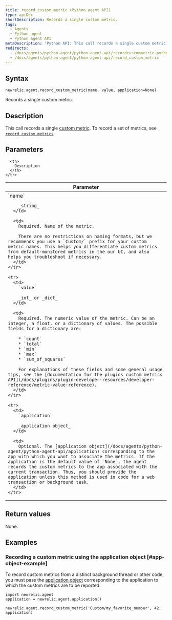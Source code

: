 ```yaml
---
title: record_custom_metric (Python agent API)
type: apiDoc
shortDescription: Records a single custom metric.
tags:
  - Agents
  - Python agent
  - Python agent API
metaDescription: 'Python API: This call records a single custom metric.'
redirects:
  - /docs/agents/python-agent/python-agent-api/recordcustommetric-python-agent-api
  - /docs/agents/python-agent/python-agent-api/record_custom_metric
---
```


## Syntax

```
newrelic.agent.record_custom_metric(name, value, application=None)
```

Records a single custom metric.

## Description

This call records a single [custom metric](/docs/agents/manage-apm-agents/agent-data/custom-metrics). To record a set of metrics, see [`record_custom_metrics`](/docs/agents/python-agent/python-agent-api/record_custom_metrics).

## Parameters

<table>
  <thead>
    <tr>
      <th width="25%">
        Parameter
      </th>

      <th>
        Description
      </th>
    </tr>
  </thead>

  <tbody>
    <tr>
      <td>
        `name`

        _string_
      </td>

      <td>
        Required. Name of the metric.

        There are no restrictions on naming formats, but we recommends you use a `Custom/` prefix for your custom metric names. This helps you differentiate custom metrics from default-monitored metrics in the our UI, and also helps you troubleshoot if necessary.
      </td>
    </tr>

    <tr>
      <td>
        `value`

        _int_ or _dict_
      </td>

      <td>
        Required. The numeric value of the metric. Can be an integer, a float, or a dictionary of values. The possible fields for a dictionary are:

        * `count`
        * `total`
        * `min`
        * `max`
        * `sum_of_squares`

        For explanations of these fields and some general usage tips, see the [documentation for the plugins custom metrics API](/docs/plugins/plugin-developer-resources/developer-reference/metric-value-reference).
      </td>
    </tr>

    <tr>
      <td>
        `application`

        _application object_
      </td>

      <td>
        Optional. The [application object](/docs/agents/python-agent/python-agent-api/application) corresponding to the app with which you want to associate the metrics. If the application is the default value of `None`, the agent records the custom metrics to the app associated with the current transaction. Thus, you should provide the application unless this method is used in code for a web transaction or background task.
      </td>
    </tr>
  </tbody>
</table>

## Return values

None.

## Examples

### Recording a custom metric using the application object [#app-object-example]

To record custom metrics from a distinct background thread or other code, you must pass the [application object](/docs/agents/python-agent/python-agent-api/application) corresponding to the application to which the custom metrics are to be reported.

```
import newrelic.agent
application = newrelic.agent.application()

newrelic.agent.record_custom_metric('Custom/my_favorite_number', 42, application)
```
